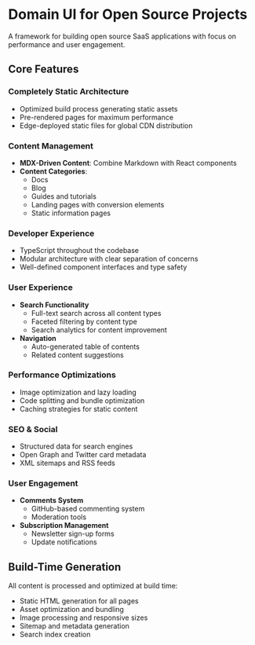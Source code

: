 
<MdxLayout title="About" toc={toc}>

# Domain UI for Open Source Projects

A framework for building open source SaaS applications with focus on performance and user engagement.

## Core Features

### Completely Static Architecture

- Optimized build process generating static assets
- Pre-rendered pages for maximum performance
- Edge-deployed static files for global CDN distribution

### Content Management

- **MDX-Driven Content**: Combine Markdown with React components
- **Content Categories**:
  - Docs
  - Blog
  - Guides and tutorials
  - Landing pages with conversion elements
  - Static information pages

### Developer Experience

- TypeScript throughout the codebase
- Modular architecture with clear separation of concerns
- Well-defined component interfaces and type safety

### User Experience

- **Search Functionality**
  - Full-text search across all content types
  - Faceted filtering by content type
  - Search analytics for content improvement
- **Navigation**
  - Auto-generated table of contents
  - Related content suggestions

### Performance Optimizations

- Image optimization and lazy loading
- Code splitting and bundle optimization
- Caching strategies for static content

### SEO & Social

- Structured data for search engines
- Open Graph and Twitter card metadata
- XML sitemaps and RSS feeds

### User Engagement

- **Comments System**
  - GitHub-based commenting system
  - Moderation tools
- **Subscription Management**
  - Newsletter sign-up forms
  - Update notifications

## Build-Time Generation

All content is processed and optimized at build time:

- Static HTML generation for all pages
- Asset optimization and bundling
- Image processing and responsive sizes
- Sitemap and metadata generation
- Search index creation

</MdxLayout>

